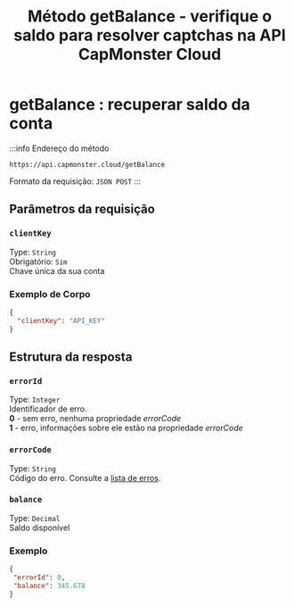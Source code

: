 ﻿---
sidebar_position: 3
sidebar_label: getBalance
title: "Método getBalance - verifique o saldo para resolver captchas na API CapMonster Cloud"
description: "Descrição completa do método getBalance da API CapMonster Cloud. Aprenda como verificar o saldo da sua conta de captcha usando a API de forma prática no guia CapMonster Cloud Docs."
---


<ArticleHead slug="api/methods/get-balance" />

# getBalance : recuperar saldo da conta

:::info Endereço do método

```http
https://api.capmonster.cloud/getBalance
```

Formato da requisição: `JSON POST`
:::

## Parâmetros da requisição

### `clientKey`

Type: `String` <br />
Obrigatório: `Sim`<br />
Chave única da sua conta

### Exemplo de Corpo
```json
{
  "clientKey": "API_KEY"
}
```

## Estrutura da resposta

### `errorId`

Type: `Integer` <br />
Identificador de erro.<br />**0** - sem erro, nenhuma propriedade *errorCode*<br />**1** - erro, informações sobre ele estão na propriedade *errorCode*

### `errorCode`

Type: `String` <br />
Código do erro. Consulte a [lista de erros](../api-errors.md).

### `balance`

Type: `Decimal` <br />
Saldo disponível

### Exemplo

```json
{
 "errorId": 0,
 "balance": 345.678
}
```